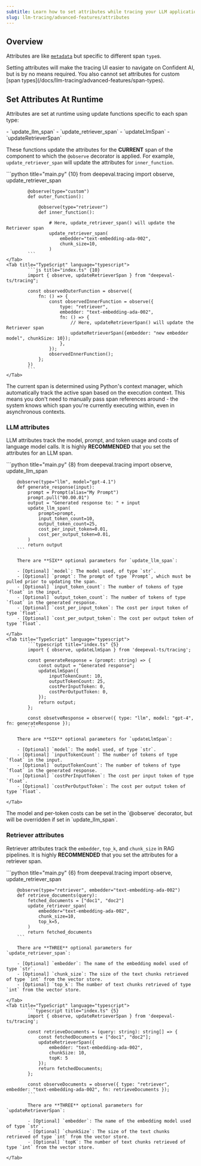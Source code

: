 ```yaml
---
subtitle: Learn how to set attributes while tracing your LLM application
slug: llm-tracing/advanced-features/attributes
---
```


## Overview

Attributes are like [`metadata`](/docs/llm-tracing/advanced-features/metadata) but specific to different span `type`s.

<Tip>
  Setting attributes will make the tracing UI easier to navigate on Confident
  AI, but is by no means required. You also cannot set attributes for custom
  [span types](/docs/llm-tracing/advanced-features/span-types).
</Tip>

## Set Attributes At Runtime

Attributes are set at runtime using update functions specific to each span type:

<Tabs>
  <Tab title="Python" language="python">
    - `update_llm_span` - `update_retriever_span`
  </Tab>
  <Tab title="TypeScript" language="typescript">
    - `updateLlmSpan` - `updateRetrieverSpan`
  </Tab>
</Tabs>

These functions update the attributes for the **CURRENT** span of the component to which the `@observe` decorator is applied. For example, `update_retriever_span` will update the attributes for `inner_function`.

<Tabs>
    <Tab title="Python" language="python">
            ```python title="main.py" {10}
            from deepeval.tracing import observe, update_retriever_span

            @observe(type="custom")
            def outer_function():

                @observe(type="retriever")
                def inner_function():

                    # Here, update_retriever_span() will update the Retriever span
                    update_retriever_span(
                        embedder="text-embedding-ada-002",
                        chunk_size=10,
                    )
            ```
    </Tab>
    <Tab title="TypeScript" language="typescript">
            ```js title="index.ts" {10}
            import { observe, updateRetrieverSpan } from "deepeval-ts/tracing";

            const observedOuterFunction = observe({
                fn: () => {
                    const observedInnerFunction = observe({
                        type: "retriever",
                        embedder: "text-embedding-ada-002",
                        fn: () => {
                            // Here, updateRetrieverSpan() will update the Retriever span
                            updateRetrieverSpan({embedder: "new embedder model", chunkSize: 10});
                        },
                    });
                    observedInnerFunction();
                };
            })
            ```
    </Tab>

</Tabs>

<Accordion title="How attributes update asynchronously">
  The current span is determined using Python's context manager, which
  automatically track the active span based on the execution context. This means
  you don't need to manually pass span references around - the system knows
  which span you're currently executing within, even in asynchronous contexts.
</Accordion>

### LLM attributes

LLM attributes track the model, prompt, and token usage and costs of language model calls. It is highly **RECOMMENDED** that you set the attributes for an LLM span.

<Tabs>
    <Tab title="Python" language="python">
        ```python title="main.py" {8}
        from deepeval.tracing import observe, update_llm_span
        
        @observe(type="llm", model="gpt-4.1")
        def generate_response(input):
            prompt = Prompt(alias="My Prompt")
            prompt.pull("00.00.01")
            output = "Generated response to: " + input
            update_llm_span(
                prompt=prompt,
                input_token_count=10,
                output_token_count=25,
                cost_per_input_token=0.01,
                cost_per_output_token=0.01,
            )
            return output
        ```

        There are **SIX** optional parameters for `update_llm_span`:

        - [Optional] `model`: The model used, of type `str`.
        - [Optional] `prompt`: The prompt of type `Prompt`, which must be pulled prior to updating the span.
        - [Optional] `input_token_count`: The number of tokens of type `float` in the input.
        - [Optional] `output_token_count`: The number of tokens of type `float` in the generated response.
        - [Optional] `cost_per_input_token`: The cost per input token of type `float`.
        - [Optional] `cost_per_output_token`: The cost per output token of type `float`.

    </Tab>
    <Tab title="TypeScript" language="typescript">
            ```typescript title="index.ts" {5}
            import { observe, updateLlmSpan } from 'deepeval-ts/tracing';

            const generateResponse = (prompt: string) => {
                const output = "Generated response";
                updateLlmSpan({
                    inputTokenCount: 10,
                    outputTokenCount: 25,
                    costPerInputToken: 0,
                    costPerOutputToken: 0,
                });
                return output;
            };

            const obsetveResponse = observe({ type: "llm", model: "gpt-4", fn: generateResponse });
            ```

        There are **SIX** optional parameters for `updateLlmSpan`:

        - [Optional] `model`: The model used, of type `str`.
        - [Optional] `inputTokenCount`: The number of tokens of type `float` in the input.
        - [Optional] `outputTokenCount`: The number of tokens of type `float` in the generated response.
        - [Optional] `costPerInputToken`: The cost per input token of type `float`.
        - [Optional] `costPerOutputToken`: The cost per output token of type `float`.

    </Tab>

</Tabs>

<Note>
  The model and per-token costs can be set in the `@observe` decorator, but will
  be overridden if set in `update_llm_span`.
</Note>

### Retriever attributes

Retriever attributes track the `embedder`, `top_k`, and `chunk_size` in RAG pipelines. It is highly **RECOMMENDED** that you set the attributes for a retriever span.

<Tabs>
    <Tab title="Python" language="python">
        ```python title="main.py" {6}
        from deepeval.tracing import observe, update_retriever_span
        
        @observe(type="retriever", embedder="text-embedding-ada-002")
        def retrieve_documents(query):
            fetched_documents = ["doc1", "doc2"]
            update_retriever_span(
                embedder="text-embedding-ada-002",
                chunk_size=10,
                top_k=5,
            )
            return fetched_documents
        ```

        There are **THREE** optional parameters for `update_retriever_span`:

        - [Optional] `embedder`: The name of the embedding model used of type `str`.
        - [Optional] `chunk_size`: The size of the text chunks retrieved of type `int` from the vector store.
        - [Optional] `top_k`: The number of text chunks retrieved of type `int` from the vector store.

    </Tab>
    <Tab title="TypeScript" language="typescript">
            ```typescript title="index.ts" {5}
            import { observe, updateRetrieverSpan } from 'deepeval-ts/tracing';

            const retrieveDocuments = (query: string): string[] => {
                const fetchedDocuments = ["doc1", "doc2"];
                updateRetrieverSpan({
                    embedder: "text-embedding-ada-002",
                    chunkSize: 10,
                    topK: 5
                });
                return fetchedDocuments;
            };

            const observeDocuments = observe({ type: "retriever", embedder: "text-embedding-ada-002", fn: retrieveDocuments });
            ```

            There are **THREE** optional parameters for `updateRetrieverSpan`:

            - [Optional] `embedder`: The name of the embedding model used of type `str`.
            - [Optional] `chunkSize`: The size of the text chunks retrieved of type `int` from the vector store.
            - [Optional] `topK`: The number of text chunks retrieved of type `int` from the vector store.

    </Tab>

</Tabs>
